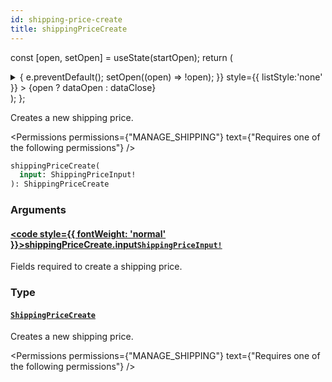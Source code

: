 ```yaml
---
id: shipping-price-create
title: shippingPriceCreate
---
```






const [open, setOpen] = useState(startOpen);
return (
<details {...(open ? { open: true } : {})} className="details" style={{ border:'none', boxShadow:'none', background:'var(--ifm-background-color)' }}>
<summary
onClick={(e) => {
e.preventDefault();
setOpen((open) => !open);
}}
style={{ listStyle:'none' }} >
{open ? dataOpen : dataClose}
</summary>
{open && children}
</details>
);
};

Creates a new shipping price.


<Permissions permissions={"MANAGE_SHIPPING"} text={"Requires one of the following permissions"} />


```graphql
shippingPriceCreate(
  input: ShippingPriceInput!
): ShippingPriceCreate
```

### Arguments

#### [<code style={{ fontWeight: 'normal' }}>shippingPriceCreate.<b>input</b></code>](#)<Bullet />[`ShippingPriceInput!`](../../../api-reference/shipping/inputs/shipping-price-input.mdx) <Badge class="badge badge--secondary" text="non-null"/> <Badge class="badge badge--secondary" text="input"/> <Badge class="badge badge--secondary" text="shipping"/>

Fields required to create a shipping price.

### Type

#### [`ShippingPriceCreate`](../../../api-reference/shipping/objects/shipping-price-create.mdx) <Badge class="badge badge--secondary" text="object"/> <Badge class="badge badge--secondary" text="shipping"/>

Creates a new shipping price.


<Permissions permissions={"MANAGE_SHIPPING"} text={"Requires one of the following permissions"} />



